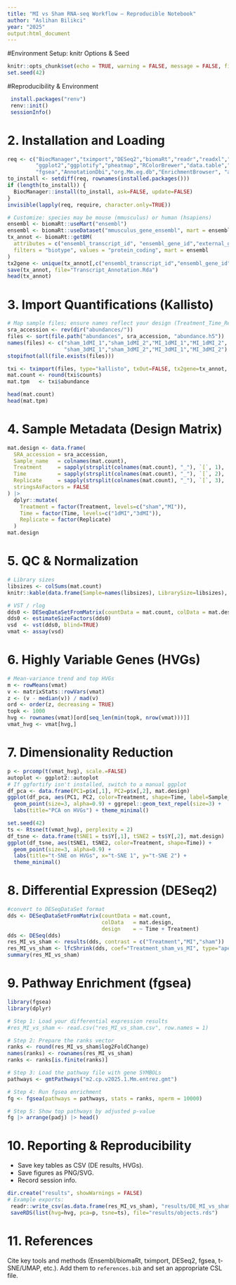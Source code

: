 ---
title: "MI vs Sham RNA-seq Workflow — Reproducible Notebook"
author: "Aslihan Bilikci"
year: "2025"
output:html_document
---

#Environment Setup: knitr Options & Seed

```{r setup, include=FALSE}
knitr::opts_chunk$set(echo = TRUE, warning = FALSE, message = FALSE, fig.align = "center")
set.seed(42)
```

#Reproducibility & Environment

```{r reproducibility}
 install.packages("renv")
 renv::init()
 sessionInfo()
```


# 2. Installation and Loading

```{r packages, message=TRUE}
req <- c("BiocManager","tximport","DESeq2","biomaRt","readr","readxl","dplyr","tibble",
         "ggplot2","ggplotify","pheatmap","RColorBrewer","data.table","umap","Rtsne",
         "fgsea","AnnotationDbi","org.Mm.eg.db","EnrichmentBrowser", "apeglm", "EnrichmentBrowser")
to_install <- setdiff(req, rownames(installed.packages()))
if (length(to_install)) {
  BiocManager::install(to_install, ask=FALSE, update=FALSE)
}
invisible(lapply(req, require, character.only=TRUE))
```

```{r biomaRt-annotation}
# Customize: species may be mouse (mmusculus) or human (hsapiens)
ensembl <- biomaRt::useMart("ensembl")
ensembl <- biomaRt::useDataset("mmusculus_gene_ensembl", mart = ensembl)
tx_annot <- biomaRt::getBM(
  attributes = c("ensembl_transcript_id", "ensembl_gene_id","external_gene_name","description"),
  filters = "biotype", values = "protein_coding", mart = ensembl
)
tx2gene <- unique(tx_annot[,c("ensembl_transcript_id","ensembl_gene_id")])
save(tx_annot, file="Transcript_Annotation.Rda")
head(tx_annot)
```

# 3. Import Quantifications (Kallisto)

```{r file-map}
# Map sample files; ensure names reflect your design (Treatment_Time_Rep)
sra_accession <- rev(dir("abundances/"))
files <- sort(file.path("abundances", sra_accession, "abundance.h5"))
names(files) <- c("sham_1dMI_1","sham_1dMI_2","MI_1dMI_1","MI_1dMI_2",
                  "sham_3dMI_1","sham_3dMI_2","MI_3dMI_1","MI_3dMI_2")
stopifnot(all(file.exists(files)))
```

```{r tximport}
txi <- tximport(files, type="kallisto", txOut=FALSE, tx2gene=tx_annot, ignoreTxVersion=TRUE)
mat.count <- round(txi$counts)
mat.tpm   <- txi$abundance

head(mat.count)
head(mat.tpm)
```

# 4. Sample Metadata (Design Matrix)

```{r design}
mat.design <- data.frame(
  SRA_accession = sra_accession,
  Sample_name   = colnames(mat.count),
  Treatment     = sapply(strsplit(colnames(mat.count), "_"), `[`, 1),
  Time          = sapply(strsplit(colnames(mat.count), "_"), `[`, 2),
  Replicate     = sapply(strsplit(colnames(mat.count), "_"), `[`, 3),
  stringsAsFactors = FALSE
) |>
  dplyr::mutate(
    Treatment = factor(Treatment, levels=c("sham","MI")),
    Time = factor(Time, levels=c("1dMI","3dMI")),
    Replicate = factor(Replicate)
  )
mat.design
```

# 5. QC & Normalization

```{r qc}
# Library sizes
libsizes <- colSums(mat.count)
knitr::kable(data.frame(Sample=names(libsizes), LibrarySize=libsizes), caption="Library sizes")

# VST / rlog
dds0 <- DESeqDataSetFromMatrix(countData = mat.count, colData = mat.design, design = ~ 1)
dds0 <- estimateSizeFactors(dds0)
vsd  <- vst(dds0, blind=TRUE)
vmat <- assay(vsd)
```

# 6. Highly Variable Genes (HVGs)

```{r hvg}
# Mean-variance trend and top HVGs
m <- rowMeans(vmat)
v <- matrixStats::rowVars(vmat)
z <- (v - median(v)) / mad(v)
ord <- order(z, decreasing = TRUE)
topk <- 1000
hvg <- rownames(vmat)[ord[seq_len(min(topk, nrow(vmat)))]]
vmat_hvg <- vmat[hvg,]
```

# 7. Dimensionality Reduction

```{r pca}
p <- prcomp(t(vmat_hvg), scale.=FALSE)
autoplot <- ggplot2::autoplot
# If ggfortify isn't installed, switch to a manual ggplot
df_pca <- data.frame(PC1=p$x[,1], PC2=p$x[,2], mat.design)
ggplot(df_pca, aes(PC1, PC2, color=Treatment, shape=Time, label=Sample_name)) +
  geom_point(size=3, alpha=0.9) + ggrepel::geom_text_repel(size=3) +
  labs(title="PCA on HVGs") + theme_minimal()
```

```{r tsne, warning=FALSE, message=FALSE}
set.seed(42)
ts <- Rtsne(t(vmat_hvg), perplexity = 2)
df_tsne <- data.frame(tSNE1 = ts$Y[,1], tSNE2 = ts$Y[,2], mat.design)
ggplot(df_tsne, aes(tSNE1, tSNE2, color=Treatment, shape=Time)) +
  geom_point(size=3, alpha=0.9) +
  labs(title="t-SNE on HVGs", x="t-SNE 1", y="t-SNE 2") +
  theme_minimal()
```

# 8. Differential Expression (DESeq2)

```{r deseq2}
#convert to DESeqDataSet format
dds <- DESeqDataSetFromMatrix(countData = mat.count,
                              colData   = mat.design,
                              design    = ~ Time + Treatment)
dds <- DESeq(dds)
res_MI_vs_sham <- results(dds, contrast = c("Treatment","MI","sham"))
res_MI_vs_sham <- lfcShrink(dds, coef="Treatment_sham_vs_MI", type="apeglm")
summary(res_MI_vs_sham)


```


# 9. Pathway Enrichment (fgsea)


```{r fgsea}
library(fgsea)
library(dplyr)

# Step 1: Load your differential expression results
#res_MI_vs_sham <- read.csv("res_MI_vs_sham.csv", row.names = 1)

# Step 2: Prepare the ranks vector
ranks <- round(res_MI_vs_sham$log2FoldChange)
names(ranks) <- rownames(res_MI_vs_sham)
ranks <- ranks[is.finite(ranks)]

# Step 3: Load the pathway file with gene SYMBOLs
pathways <- gmtPathways("m2.cp.v2025.1.Mm.entrez.gmt")

# Step 4: Run fgsea enrichment
fg <- fgsea(pathways = pathways, stats = ranks, nperm = 10000)

# Step 5: Show top pathways by adjusted p-value
fg |> arrange(padj) |> head()

```

# 10. Reporting & Reproducibility

- Save key tables as CSV (DE results, HVGs).
- Save figures as PNG/SVG.
- Record session info.

```{r export}
dir.create("results", showWarnings = FALSE)
# Example exports:
 readr::write_csv(as.data.frame(res_MI_vs_sham), "results/DE_MI_vs_sham.csv")
 saveRDS(list(hvg=hvg, pca=p, tsne=ts), file="results/objects.rds")
```

# 11. References

Cite key tools and methods (Ensembl/biomaRt, tximport, DESeq2, fgsea, t-SNE/UMAP, etc.). Add them to `references.bib` and set an appropriate CSL file.

